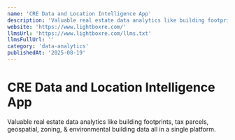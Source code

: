 ```yaml
---
name: 'CRE Data and Location Intelligence App'
description: 'Valuable real estate data analytics like building footprints, tax parcels, geospatial, zoning, & environmental building data all in a single platform.'
website: 'https://www.lightboxre.com/'
llmsUrl: 'https://www.lightboxre.com/llms.txt'
llmsFullUrl: ''
category: 'data-analytics'
publishedAt: '2025-08-19'
---
```


# CRE Data and Location Intelligence App

Valuable real estate data analytics like building footprints, tax parcels, geospatial, zoning, & environmental building data all in a single platform.
